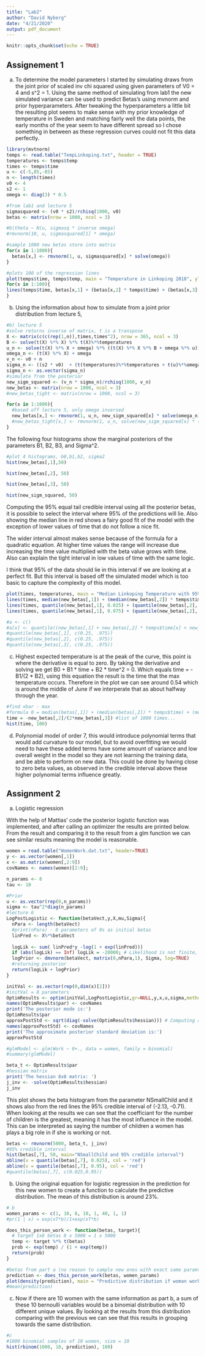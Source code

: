 ```yaml
---
title: "Lab2"
author: "David Nyberg"
date: "4/21/2020"
output: pdf_document
---
```


```r
knitr::opts_chunk$set(echo = TRUE)
```

## Assignement 1

a) To determine the model parameters I started by simulating draws from the joint prior of scaled inv chi squared using given parameters of V0 = 4 and s^2 = 1. Using the same method of simulating from lab1 the new simulated variance can be used to predict Betas's using mvnorm and prior hyperparameters. After tweaking the hyperparameters a little bit the resulting plot seems to make sense with my prior knowledge of temperature in Sweden and matching fairly well the data points, the early months of the year seem to have different spread so I chose something in between as these regression curves could not fit this data perfectly. 

```r
library(mvtnorm)
temps <- read.table("TempLinkoping.txt", header = TRUE)
temperatures <- temps$temp
times <- temps$time
u <- c(-5,85,-85)
n <- length(times)
v0 <- 4
s2 <- 1
omega <- diag(3) * 0.5

#from lab1 and lecture 5 
sigmasquared <- (v0 * s2)/rchisq(1000, v0)
betas <- matrix(nrow = 1000, ncol = 3)

#b|theta ~ N(u, sigmasq * inverse omega)
#rmvnorm(10, u, sigmasquared[1] * omega)

#sample 1000 new betas store into matrix
for(x in 1:1000){
  betas[x,] <- rmvnorm(1, u, sigmasquared[x] * solve(omega))
}

#plots 100 of the regression lines
plot(temps$time, temps$temp, main = "Temperature in Linkoping 2018", ylab = "Temp", xlab = "Time of Year")
for(x in 1:100){
lines(temps$time, betas[x,1] + (betas[x,2] * temps$time) + (betas[x,3] * temps$time^2) )
}
```

b) Using the information about how to simulate from a joint prior distribution from lecture 5, 

```r
#b) lecture 5
#solve returns inverse of matrix, t is a transpose
X <- matrix(c(c(rep(1,n)),times,times^2), nrow = 365, ncol = 3)
B <- solve(t(X) %*% X) %*% t(X)%*%temperatures
u_n <- solve(t(X) %*% X + omega) %*% ((t(X) %*% X %*% B + omega %*% u))
omega_n <- (t(X) %*% X) + omega
v_n <- v0 + n
sigma_n <- ((s2 * v0)  + (t(temperatures)%*%temperatures + t(u)%*%omega%*%u - t(u_n)%*%omega_n%*%u_n)) / v_n
sigma_n <- as.vector(sigma_n)
#simulate from the posterior
new_sigm_squared <- (v_n * sigma_n)/rchisq(1000, v_n)
new_betas <- matrix(nrow = 1000, ncol = 3)
#new_betas_tight <- matrix(nrow = 1000, ncol = 3)

for(x in 1:1000){
  #based off lecture 5, only omege inversed
  new_betas[x,] <- rmvnorm(1, u_n, new_sigm_squared[x] * solve(omega_n))
  #new_betas_tight[x,] <- rmvnorm(1, u_n, solve(new_sigm_squared[x] * (omega_n)))
}
```

The following four histograms show the marginal posteriors of the parameters B1, B2, B3, and Sigma^2.

```r
#plot 4 histograms, b0,b1,b2, sigma2
hist(new_betas[,1],50)
```


```r
hist(new_betas[,2], 50)
```


```r
hist(new_betas[,3], 50)
```


```r
hist(new_sigm_squared, 50)
```

Computing the 95% equal tail credible interval using all the posterior betas, it is possible to select the interval where 95% of the predictions will lie. Also showing the median line in red shows a fairy good fit of the model with the exception of lower values of time that do not follow a nice fit.

The wider interval almost makes sense because of the formula for a quadratic equation. At higher time values the range will increase due increasing the time value multiplied with the beta value grows with time. Also can explain the tight interval in low values of time with the same logic.

I think that 95% of the data should lie in this interval if we are looking at a perfect fit. But this interval is based off the simulated model which is too basic to capture the complexity of this model.

```r
plot(times, temperatures, main = "Median Linkoping Temperature with 95% equal tail interval on Betas", xlab = "Time of Year", ylab = "Temperature")
lines(times, median(new_betas[,1]) + (median(new_betas[,2]) * temps$time) + (median(new_betas[,3]) * temps$time^2) ,col = "red")
lines(times, quantile(new_betas[,1], 0.025) + (quantile(new_betas[,2], 0.025) * times) + (quantile(new_betas[,3], 0.025) * times^2) )
lines(times, quantile(new_betas[,1], 0.975) + (quantile(new_betas[,2], 0.975) * times) + (quantile(new_betas[,3], 0.975) * times^2) )

#a <- c()
#a[x] <- quantile((new_betas[,1] + new_betas[,2] * temps$time[x] + new_betas[,3] * temps$time[x]^2), 0.025)
#quantile(new_betas[,1], c(0.25, .975))
#quantile(new_betas[,2], c(0.25, .975))
#quantile(new_betas[,3], c(0.25, .975))
```

c) Highest expected temperature is at the peak of the curve, this point is where the derivative is equal to zero. By taking the derivative and solving we get B0 + B1 * time + B2 * time^2 = 0. Which equals time = -B1/(2 * B2), using this equation the result is the time that the max temperature occurs. Therefore in the plot we can see around 0.54 which is around the middle of June if we interperate that as about halfway through the year. 

```r
#find xbar - max
#formula 0 = median(betas[,1]) + (median(betas[,2]) * temps$time) + (median(betas[,3]) * temps$time^2)
time = -new_betas[,2]/(2*new_betas[,3]) #list of 1000 times...
hist(time, 100)
```

d) Polynomial model of order 7, this would introduce polynomial terms that would add curvature to our model, but to avoid overfitting we would need to have these added terms have some amount of variance and low overall weight in the model so they are not learning the training data, and be able to perform on new data. This could be done by having close to zero beta values, as observed in the credible interval above these higher polynomial terms influence greatly. 


## Assignment 2
a) Logistic regression

With the help of Mattias' code the posterior logistic function was implemented, and after calling an optimizer the results are printed below.
From the result and comparing it to the result from a glm function we can see similar results meaning the model is reasonable.

```r
women = read.table("WomenWork.dat.txt", header=TRUE)
y <- as.vector(women[,1])
x <- as.matrix(women[,2:9])
covNames <- names(women)[2:9];

n_params <- 8 
tau <- 10

#Prior
u <- as.vector(rep(0,n_params))
sigma <- tau^2*diag(n_params)
#lecture 6
LogPostLogistic <- function(betaVect,y,X,mu,Sigma){
  nPara <- length(betaVect)
  #print(nPara) - 8 parameters of 0s as initial betas
  linPred <- X%*%betaVect
                                      
  logLik <- sum( linPred*y -log(1 + exp(linPred)))
  if (abs(logLik) == Inf) logLik = -20000; # Likelihood is not finite, stear the optimizer away from here!
  logPrior <- dmvnorm(betaVect, matrix(0,nPara,1), Sigma, log=TRUE)
  #returning posterior
  return(logLik + logPrior)
}

initVal <- as.vector(rep(0,dim(x)[2]))
#initVal = 8 parameters
OptimResults <- optim(initVal,LogPostLogistic,gr=NULL,y,x,u,sigma,method=c("BFGS"),control=list(fnscale=-1),hessian=TRUE)
names(OptimResults$par) <- covNames
print('The posterior mode is:')
OptimResults$par
approxPostStd <- sqrt(diag(-solve(OptimResults$hessian))) # Computing approximate standard deviations.
names(approxPostStd) <- covNames
print('The approximate posterior standard deviation is:')
approxPostStd

#glmModel <- glm(Work ~ 0+., data = women, family = binomial)
#summary(glmModel)

beta_t <- OptimResults$par
#hessian matrix
print('The hessian 8x8 matrix: ')
j_inv <- -solve(OptimResults$hessian)
j_inv
```

This plot shows the beta histogram from the parameter NSmallChild and it shows also from the red lines the 95% credible interval of (-2.13, -0.71). When looking at the results we can see that the coefficiant for the number of children is the greatest, meaning it has the most influence in the model. This can be interpreted as saying the number of children a women has plays a big role in if she is working or not.

```r
betas <- rmvnorm(5000, beta_t, j_inv)
#95% credible interval
hist(betas[,7], 50, main="NSmallChild and 95% credible interval")
abline(v = quantile(betas[,7], 0.025), col = 'red')
abline(v = quantile(betas[,7], 0.95), col = 'red')
#quantile(betas[,7], c(0.025,0.95))
```


b) Using the original equation for logistic regression in the prediction for this new women to create a function to calculate the predictive distribution. The mean of this distribution is around 23%.

```r
# b
women_params <- c(1, 10, 8, 10, 1, 40, 1, 1)
#pr(1 | x) = exp(xT*b)/1+exp(xT*b)

does_this_person_work <- function(betas, target){
  # target 1x8 betas 8 x 5000 = 1 x 5000
  temp <- target %*% t(betas)
  prob <- exp(temp) / (1 + exp(temp))
  return(prob)
}

#betas from part a (no reason to sample new ones with exact same paramters...)
prediction <- does_this_person_work(betas, women_params)
plot(density(prediction), main = "Predictive distribution if woman works")
#mean(prediction)
```

c) Now if there are 10 women with the same information as part b, a sum of these 10 bernoulli variables would be a binomial distribution with 10 different unique values. By looking at the results from this distribution comparing with the previous we can see that this results in grouping towards the same distribution. 

```r
#c
#1000 binomial samples of 10 women, size = 10
hist(rbinom(1000, 10, prediction), 100)
```


```r

```
